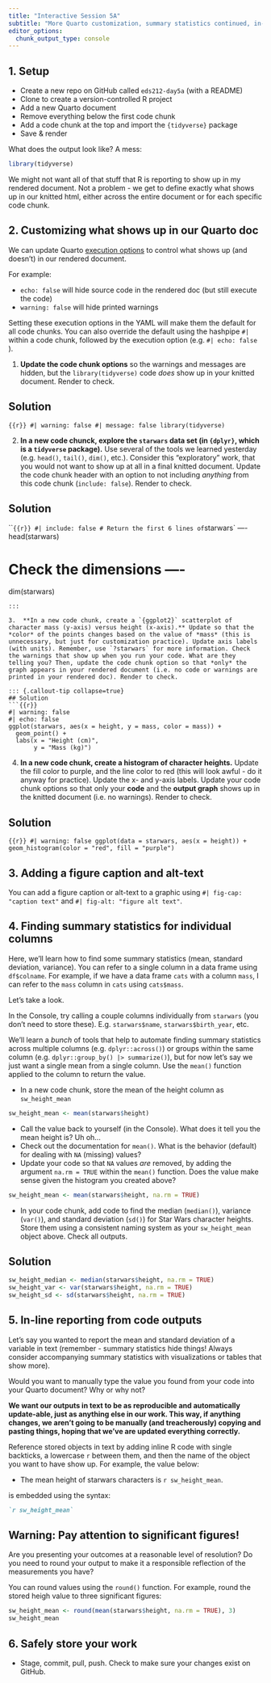 ```yaml
---
title: "Interactive Session 5A"
subtitle: "More Quarto customization, summary statistics continued, in-line reporting"
editor_options: 
  chunk_output_type: console
---
```


## 1. Setup

- Create a new repo on GitHub called `eds212-day5a` (with a README)
- Clone to create a version-controlled R project
- Add a new Quarto document
- Remove everything below the first code chunk
- Add a code chunk at the top and import the `{tidyverse}` package
- Save & render

What does the output look like? A mess:

```r
library(tidyverse)
```

We might not want all of that stuff that R is reporting to show up in my rendered document. Not a problem - we get to define exactly what shows up in our knitted html, either across the entire document or for each specific code chunk.

## 2. Customizing what shows up in our Quarto doc

We can update Quarto [execution options](https://quarto.org/docs/computations/execution-options.html) to control what shows up (and doesn't) in our rendered document.

For example:

- `echo: false` will hide source code in the rendered doc (but still execute the code)
- `warning: false` will hide printed warnings

Setting these execution options in the YAML will make them the default for all code chunks. You can also override the default using the hashpipe `#|` within a code chunk, followed by the execution option (e.g. `#| echo: false` ).

1.  **Update the code chunk options** so the warnings and messages are hidden, but the `library(tidyverse)` code *does* show up in your knitted document. Render to check.

::: {.callout-tip collapse=true}
## Solution
```{{r}}
#| warning: false
#| message: false
library(tidyverse)
```
:::

2.  **In a new code chunck, explore the `starwars` data set (in `{dplyr}`, which is a `tidyverse` package).** Use several of the tools we learned yesterday (e.g. `head()`, `tail()`, `dim()`, etc.). Consider this "exploratory" work, that you would not want to show up at all in a final knitted document. Update the code chunk header with an option to not including *anything* from this code chunk (`include: false`). Render to check.

::: {.callout-tip collapse=true}
## Solution
```{{r}}
#| include: false
# Return the first 6 lines of `starwars` ----
head(starwars)

# Check the dimensions ----
dim(starwars)
```
:::

3.  **In a new code chunk, create a `{ggplot2}` scatterplot of character mass (y-axis) versus height (x-axis).** Update so that the *color* of the points changes based on the value of *mass* (this is unnecessary, but just for customization practice). Update axis labels (with units). Remember, use `?starwars` for more information. Check the warnings that show up when you run your code. What are they telling you? Then, update the code chunk option so that *only* the graph appears in your rendered document (i.e. no code or warnings are printed in your rendered doc). Render to check.

::: {.callout-tip collapse=true}
## Solution
```{{r}}
#| warning: false
#| echo: false
ggplot(starwars, aes(x = height, y = mass, color = mass)) +
  geom_point() +
  labs(x = "Height (cm)", 
       y = "Mass (kg)")
```
:::

4.  **In a new code chunk, create a histogram of character heights.** Update the fill color to purple, and the line color to red (this will look awful - do it anyway for practice). Update the x- and y-axis labels. Update your code chunk options so that only your **code** and the **output graph** shows up in the knitted document (i.e. no warnings). Render to check.

::: {.callout-tip collapse=true}
## Solution
```{{r}}
#| warning: false
ggplot(data = starwars, aes(x = height)) +
  geom_histogram(color = "red", fill = "purple")
```
:::

## 3. Adding a figure caption and alt-text

You can add a figure caption or alt-text to a graphic using `#| fig-cap: "caption text"` and `#| fig-alt: "figure alt text"`.

## 4. Finding summary statistics for individual columns

Here, we'll learn how to find some summary statistics (mean, standard deviation, variance). You can refer to a single column in a data frame using `df$colname`. For example, if we have a data frame `cats` with a column `mass`, I can refer to the `mass` column in `cats` using `cats$mass`.

Let's take a look. 

In the Console, try calling a couple columns individually from `starwars` (you don't need to store these). E.g. `starwars$name`, `starwars$birth_year`, etc.

We'll learn a *bunch* of tools that help to automate finding summary statistics across multiple columns (e.g. `dplyr::across()`) or groups within the same column (e.g. `dplyr::group_by() |> summarize()`), but for now let's say we just want a single mean from a single column. Use the `mean()` function applied to the column to return the value.

  -   In a new code chunk, store the mean of the height column as `sw_height_mean`

```r
sw_height_mean <- mean(starwars$height)
```

  -   Call the value back to yourself (in the Console). What does it tell you the mean height is? Uh oh...
  -   Check out the documentation for `mean()`. What is the behavior (default) for dealing with `NA` (missing) values?
  -   Update your code so that `NA` values *are* removed, by adding the argument `na.rm = TRUE` within the `mean()` function. Does the value make sense given the histogram you created above?

```r
sw_height_mean <- mean(starwars$height, na.rm = TRUE)
```

  -   In your code chunk, add code to find the median (`median()`), variance (`var()`), and standard deviation (`sd()`) for Star Wars character heights. Store them using a consistent naming system as your `sw_height_mean` object above. Check all outputs.

::: {.callout-tip collapse=true}
## Solution
```r
sw_height_median <- median(starwars$height, na.rm = TRUE)
sw_height_var <- var(starwars$height, na.rm = TRUE)
sw_height_sd <- sd(starwars$height, na.rm = TRUE)
```
:::

## 5. In-line reporting from code outputs

Let's say you wanted to report the mean and standard deviation of a variable in text (remember - summary statistics hide things! Always consider accompanying summary statistics with visualizations or tables that show more).

Would you want to manually type the value you found from your code into your Quarto document? Why or why not?

**We want our outputs in text to be as reproducible and automatically update-able, just as anything else in our work. This way, if anything changes, we aren't going to be manually (and treacherously) copying and pasting things, hoping that we've are updated everything correctly.**

Reference stored objects in text by adding inline R code with single backticks, a lowercase `r` between them, and then the name of the object you want to have show up. For example, the value below:

- The mean height of starwars characters is `r sw_height_mean`.

is embedded using the syntax:

```markdown
`r sw_height_mean`
```

::: {.callout-important}
## **Warning:** Pay attention to significant figures! 

Are you presenting your outcomes at a reasonable level of resolution? Do you need to round your output to make it a responsible reflection of the measurements you have?

You can round values using the `round()` function. For example, round the stored heigh value to three significant figures:

```r
sw_height_mean <- round(mean(starwars$height, na.rm = TRUE), 3)
sw_height_mean
```
:::

## 6. Safely store your work

-   Stage, commit, pull, push. Check to make sure your changes exist on GitHub.
